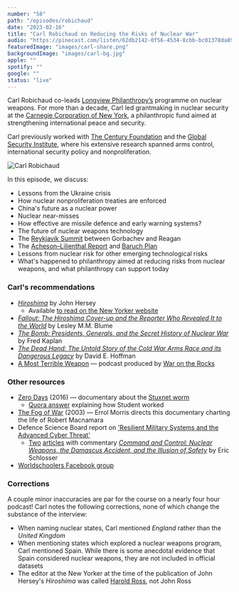 ```yaml
---
number: "58"
path: "/episodes/robichaud"
date: "2023-02-16"
title: "Carl Robichaud on Reducing the Risks of Nuclear War"
audio: "https://pinecast.com/listen/62db2142-0f56-4534-8cbb-bc01378da893.mp3"
featuredImage: "images/carl-share.png"
backgroundImage: "images/carl-bg.jpg"
apple: ""
spotify: ""
google: ""
status: "live"
---
```


Carl Robichaud co-leads [Longview Philanthropy’s](https://www.longview.org/) programme on nuclear weapons. For more than a decade, Carl led grantmaking in nuclear security at the [Carnegie Corporation of New York](https://www.carnegie.org/), a philanthropic fund aimed at strengthening international peace and security.

Carl previously worked with [The Century Foundation](https://tcf.org/) and the [Global Security Institute](https://gsinstitute.org/), where his extensive research spanned arms control, international security policy and nonproliferation.

<div class="episode-image_variable">

![Carl Robichaud](images/carl.jpg)

</div>

In this episode, we discuss:

- Lessons from the Ukraine crisis
- How nuclear nonproliferation treaties are enforced
- China's future as a nuclear power
- Nuclear near-misses
- How effective are missile defence and early warning systems?
- The future of nuclear weapons technology
- The [Reykjavik Summit](https://en.wikipedia.org/wiki/Reykjav%C3%ADk_Summit) between Gorbachev and Reagan
- The [Acheson–Lilienthal Report](https://en.wikipedia.org/wiki/Acheson%E2%80%93Lilienthal_Report) and [Baruch Plan](https://en.wikipedia.org/wiki/Baruch_Plan)
- Lessons from nuclear risk for other emerging technological risks
- What's happened to philanthropy aimed at reducing risks from nuclear weapons, and what philanthropy can support today

### Carl's recommendations

* [*Hiroshima*](https://www.goodreads.com/book/show/27323.Hiroshima) by John Hersey
  * Available [to read on the New Yorker website](https://www.newyorker.com/magazine/1946/08/31/hiroshima)
* *[Fallout: The Hiroshima Cover-up and the Reporter Who Revealed It to the World](https://www.goodreads.com/en/book/show/52764193)* by Lesley M.M. Blume
* *[The Bomb: Presidents, Generals, and the Secret History of Nuclear War](https://www.goodreads.com/en/book/show/50868575)* by Fred Kaplan
* *[The Dead Hand: The Untold Story of the Cold War Arms Race and its Dangerous Legacy](https://www.goodreads.com/book/show/6623920-the-dead-hand?from_search=true&from_srp=true&qid=0RfDpCjLy7&rank=2)* by David E. Hoffman
* [A Most Terrible Weapon](https://warontherocks.com/category/podcasts/a-most-terrible-weapon/) — podcast produced by [War on the Rocks](https://warontherocks.com/)

### Other resources

* [Zero Days](https://letterboxd.com/film/zero-days/) (2016) — documentary about the [Stuxnet worm](https://en.wikipedia.org/wiki/Stuxnet)
  * [Quora answer](https://www.quora.com/What-is-the-most-sophisticated-piece-of-software-ever-written-1/answer/John-Byrd-2) explaining how Student worked
* [The Fog of War](https://letterboxd.com/film/the-fog-of-war/) (2003) — Errol Morris directs this documentary charting the life of Robert Macnamara
* Defence Science Board report on ['Resilient Military Systems and the Advanced Cyber Threat'](https://nsarchive2.gwu.edu/NSAEBB/NSAEBB424/docs/Cyber-081.pdf)
  * [Two](https://www.washingtonpost.com/world/national-security/confidential-report-lists-us-weapons-system-designs-compromised-by-chinese-cyberspies/2013/05/27/a42c3e1c-c2dd-11e2-8c3b-0b5e9247e8ca_story.html) [articles](https://www.businessinsider.com/cyber-exploits-turn-weapons-on-us-2013-3) with commentary
	*[Command and Control: Nuclear Weapons, the Damascus Accident, and the Illusion of Safety](https://www.goodreads.com/en/book/show/6452798)* by Eric Schlosser
* [Worldschoolers Facebook group](https://www.facebook.com/groups/worldschoolers/)

### Corrections

A couple minor inaccuracies are par for the course on a nearly four hour podcast! Carl notes the following corrections, none of which change the substance of the interview:

- When naming nuclear states, Carl mentioned *England* rather than the *United Kingdom*
- When mentioning states which explored a nuclear weapons program, Carl mentioned Spain. While there is some anecdotal evidence that Spain considered nuclear weapons, they are not included in official datasets
- The editor at the New Yorker at the time of the publication of John Hersey's *Hiroshima* was called [Harold Ross](https://en.wikipedia.org/wiki/Harold_Ross), not John Ross